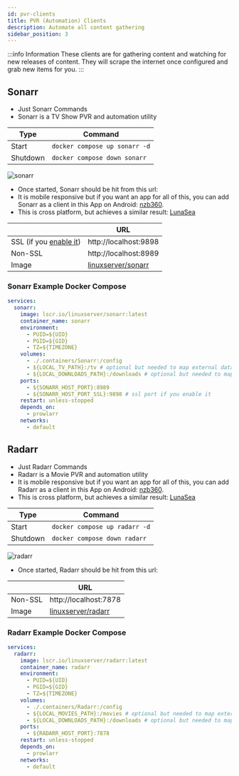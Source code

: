 ```yaml
---
id: pvr-clients
title: PVR (Automation) Clients
description: Automate all content gathering
sidebar_position: 3
---
```


:::info Information
These clients are for gathering content and watching for new releases of content. They will scrape the internet once configured and grab new items for you.
:::

## Sonarr

- Just Sonarr Commands
- Sonarr is a TV Show PVR and automation utility

| Type     | Command                       |
| -------- | ----------------------------- |
| Start    | `docker compose up sonarr -d` |
| Shutdown | `docker compose down sonarr`  |

<img src="/Home-Media-Docker/img/sonarr.png" alt="sonarr" />

- Once started, Sonarr should be hit from this url:
- It is mobile responsive but if you want an app for all of this, you can add Sonarr as a client in this App on Android: [nzb360](https://nzb360.com/).
- This is cross platform, but achieves a similar result: [LunaSea](https://www.lunasea.app/)

|                                                                | URL                                                                     |
| -------------------------------------------------------------- | ----------------------------------------------------------------------- |
| SSL (if you [enable it](https://nzbdrone.readthedocs.io/SSL/)) | http://localhost:9898                                                   |
| Non-SSL                                                        | http://localhost:8989                                                   |
| Image                                                          | [linuxserver/sonarr](https://docs.linuxserver.io/images/docker-sonarr/) |

### Sonarr Example Docker Compose

```yaml
services:
  sonarr:
    image: lscr.io/linuxserver/sonarr:latest
    container_name: sonarr
    environment:
      - PUID=${UID}
      - PGID=${GID}
      - TZ=${TIMEZONE}
    volumes:
      - ./.containers/Sonarr:/config
      - ${LOCAL_TV_PATH}:/tv # optional but needed to map external data
      - ${LOCAL_DOWNLOADS_PATH}:/downloads # optional but needed to map external data
    ports:
      - ${SONARR_HOST_PORT}:8989
      - ${SONARR_HOST_PORT_SSL}:9898 # ssl port if you enable it
    restart: unless-stopped
    depends_on:
      - prowlarr
    networks:
      - default
```

## Radarr

- Just Radarr Commands
- Radarr is a Movie PVR and automation utility
- It is mobile responsive but if you want an app for all of this, you can add Radarr as a client in this App on Android: [nzb360](https://nzb360.com/).
- This is cross platform, but achieves a similar result: [LunaSea](https://www.lunasea.app/)

| Type     | Command                       |
| -------- | ----------------------------- |
| Start    | `docker compose up radarr -d` |
| Shutdown | `docker compose down radarr`  |

<img src="/Home-Media-Docker/img/radarr.png" alt="radarr" />

- Once started, Radarr should be hit from this url:

|         | URL                                                                     |
| ------- | ----------------------------------------------------------------------- |
| Non-SSL | http://localhost:7878                                                   |
| Image   | [linuxserver/radarr](https://docs.linuxserver.io/images/docker-radarr/) |

### Radarr Example Docker Compose

```yaml
services:
  radarr:
    image: lscr.io/linuxserver/radarr:latest
    container_name: radarr
    environment:
      - PUID=${UID}
      - PGID=${GID}
      - TZ=${TIMEZONE}
    volumes:
      - ./.containers/Radarr:/config
      - ${LOCAL_MOVIES_PATH}:/movies # optional but needed to map external data
      - ${LOCAL_DOWNLOADS_PATH}:/downloads # optional but needed to map external data
    ports:
      - ${RADARR_HOST_PORT}:7878
    restart: unless-stopped
    depends_on:
      - prowlarr
    networks:
      - default
```
